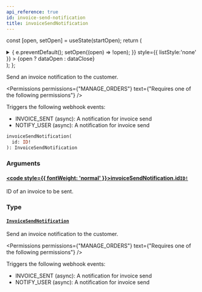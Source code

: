 ```yaml
---
api_reference: true
id: invoice-send-notification
title: invoiceSendNotification
---
```






const [open, setOpen] = useState(startOpen);
return (
<details {...(open ? { open: true } : {})} className="details" style={{ border:'none', boxShadow:'none', background:'var(--ifm-background-color)' }}>
<summary
onClick={(e) => {
e.preventDefault();
setOpen((open) => !open);
}}
style={{ listStyle:'none' }} >
{open ? dataOpen : dataClose}
</summary>
{open && children}
</details>
);
};

Send an invoice notification to the customer.


<Permissions permissions={"MANAGE_ORDERS"} text={"Requires one of the following permissions"} />


Triggers the following webhook events:

- INVOICE_SENT (async): A notification for invoice send
- NOTIFY_USER (async): A notification for invoice send

```graphql
invoiceSendNotification(
  id: ID!
): InvoiceSendNotification
```

### Arguments

#### [<code style={{ fontWeight: 'normal' }}>invoiceSendNotification.<b>id</b></code>](#)<Bullet />[`ID!`](../../../api-reference/miscellaneous/scalars/id.mdx) <Badge class="badge badge--secondary" text="non-null"/> <Badge class="badge badge--secondary" text="scalar"/> <Badge class="badge badge--secondary" text="miscellaneous"/>

ID of an invoice to be sent.

### Type

#### [`InvoiceSendNotification`](../../../api-reference/orders/objects/invoice-send-notification.mdx) <Badge class="badge badge--secondary" text="object"/> <Badge class="badge badge--secondary" text="orders"/>

Send an invoice notification to the customer.


<Permissions permissions={"MANAGE_ORDERS"} text={"Requires one of the following permissions"} />


Triggers the following webhook events:

- INVOICE_SENT (async): A notification for invoice send
- NOTIFY_USER (async): A notification for invoice send

